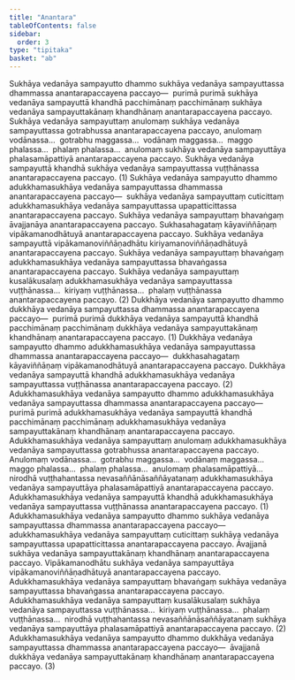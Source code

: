 ```yaml
---
title: "Anantara"
tableOfContents: false
sidebar:
  order: 3
type: "tipitaka"
basket: "ab"
---
```



<DynamicBreadcrumb />

<Division number="45">

<Paragraph number="1904">
Sukhāya vedanāya sampayutto dhammo sukhāya vedanāya sampayuttassa dhammassa anantarapaccayena paccayo—  purimā purimā sukhāya vedanāya sampayuttā khandhā pacchimānaṃ pacchimānaṃ sukhāya vedanāya sampayuttakānaṃ khandhānaṃ anantarapaccayena paccayo. Sukhāya vedanāya sampayuttaṃ anulomaṃ sukhāya vedanāya sampayuttassa gotrabhussa anantarapaccayena paccayo, anulomaṃ vodānassa…  gotrabhu maggassa…  vodānaṃ maggassa…  maggo phalassa…  phalaṃ phalassa…  anulomaṃ sukhāya vedanāya sampayuttāya phalasamāpattiyā anantarapaccayena paccayo. Sukhāya vedanāya sampayuttā khandhā sukhāya vedanāya sampayuttassa vuṭṭhānassa anantarapaccayena paccayo. (1)
</Paragraph>

<Paragraph number="1905">
Sukhāya vedanāya sampayutto dhammo adukkhamasukhāya vedanāya sampayuttassa dhammassa anantarapaccayena paccayo—  sukhāya vedanāya sampayuttaṃ cuticittaṃ adukkhamasukhāya vedanāya sampayuttassa upapatticittassa anantarapaccayena paccayo. Sukhāya vedanāya sampayuttaṃ bhavaṅgaṃ āvajjanāya anantarapaccayena paccayo. Sukhasahagataṃ kāyaviññāṇaṃ vipākamanodhātuyā anantarapaccayena paccayo. Sukhāya vedanāya sampayuttā vipākamanoviññāṇadhātu kiriyamanoviññāṇadhātuyā anantarapaccayena paccayo. Sukhāya vedanāya sampayuttaṃ bhavaṅgaṃ adukkhamasukhāya vedanāya sampayuttassa bhavaṅgassa anantarapaccayena paccayo. Sukhāya vedanāya sampayuttaṃ kusalākusalaṃ adukkhamasukhāya vedanāya sampayuttassa vuṭṭhānassa…  kiriyaṃ vuṭṭhānassa…  phalaṃ vuṭṭhānassa anantarapaccayena paccayo. (2)
</Paragraph>

</Division>
<Division number="46">

<Paragraph number="1906">
Dukkhāya vedanāya sampayutto dhammo dukkhāya vedanāya sampayuttassa dhammassa anantarapaccayena paccayo—  purimā purimā dukkhāya vedanāya sampayuttā khandhā pacchimānaṃ pacchimānaṃ dukkhāya vedanāya sampayuttakānaṃ khandhānaṃ anantarapaccayena paccayo. (1)
</Paragraph>

<Paragraph number="1907">
Dukkhāya vedanāya sampayutto dhammo adukkhamasukhāya vedanāya sampayuttassa dhammassa anantarapaccayena paccayo—  dukkhasahagataṃ kāyaviññāṇaṃ vipākamanodhātuyā anantarapaccayena paccayo. Dukkhāya vedanāya sampayuttā khandhā adukkhamasukhāya vedanāya sampayuttassa vuṭṭhānassa anantarapaccayena paccayo. (2)
</Paragraph>

</Division>
<Division number="47">

<Paragraph number="1908">
Adukkhamasukhāya vedanāya sampayutto dhammo adukkhamasukhāya vedanāya sampayuttassa dhammassa anantarapaccayena paccayo—  purimā purimā adukkhamasukhāya vedanāya sampayuttā khandhā pacchimānaṃ pacchimānaṃ adukkhamasukhāya vedanāya sampayuttakānaṃ khandhānaṃ anantarapaccayena paccayo. Adukkhamasukhāya vedanāya sampayuttaṃ anulomaṃ adukkhamasukhāya vedanāya sampayuttassa gotrabhussa anantarapaccayena paccayo. Anulomaṃ vodānassa…  gotrabhu maggassa…  vodānaṃ maggassa…  maggo phalassa…  phalaṃ phalassa…  anulomaṃ phalasamāpattiyā…  nirodhā vuṭṭhahantassa nevasaññānāsaññāyatanaṃ adukkhamasukhāya vedanāya sampayuttāya phalasamāpattiyā anantarapaccayena paccayo. Adukkhamasukhāya vedanāya sampayuttā khandhā adukkhamasukhāya vedanāya sampayuttassa vuṭṭhānassa anantarapaccayena paccayo. (1)
</Paragraph>

<Paragraph number="1909">
Adukkhamasukhāya vedanāya sampayutto dhammo sukhāya vedanāya sampayuttassa dhammassa anantarapaccayena paccayo—  adukkhamasukhāya vedanāya sampayuttaṃ cuticittaṃ sukhāya vedanāya sampayuttassa upapatticittassa anantarapaccayena paccayo. Āvajjanā sukhāya vedanāya sampayuttakānaṃ khandhānaṃ anantarapaccayena paccayo. Vipākamanodhātu sukhāya vedanāya sampayuttāya vipākamanoviññāṇadhātuyā anantarapaccayena paccayo. Adukkhamasukhāya vedanāya sampayuttaṃ bhavaṅgaṃ sukhāya vedanāya sampayuttassa bhavaṅgassa anantarapaccayena paccayo. Adukkhamasukhāya vedanāya sampayuttaṃ kusalākusalaṃ sukhāya vedanāya sampayuttassa vuṭṭhānassa…  kiriyaṃ vuṭṭhānassa…  phalaṃ vuṭṭhānassa…  nirodhā vuṭṭhahantassa nevasaññānāsaññāyatanaṃ sukhāya vedanāya sampayuttāya phalasamāpattiyā anantarapaccayena paccayo. (2)
</Paragraph>

<Paragraph number="1910">
Adukkhamasukhāya vedanāya sampayutto dhammo dukkhāya vedanāya sampayuttassa dhammassa anantarapaccayena paccayo—  āvajjanā dukkhāya vedanāya sampayuttakānaṃ khandhānaṃ anantarapaccayena paccayo. (3)
</Paragraph>
</Division>